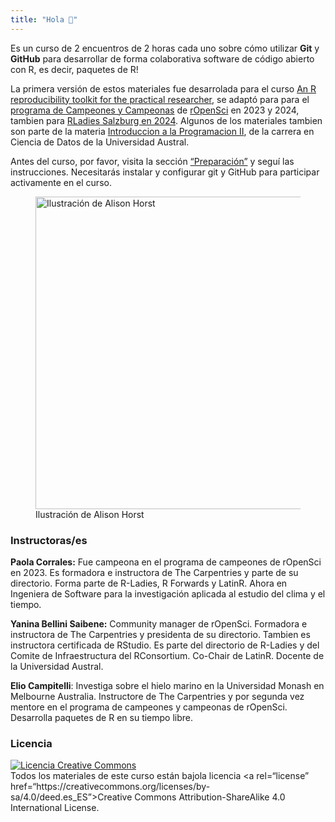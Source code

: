 ```yaml
---
title: "Hola 👋"
---
```


Es un curso de 2 encuentros de 2 horas cada uno sobre cómo utilizar **Git** y **GitHub** para desarrollar de forma colaborativa software de código abierto con R, es decir, paquetes de R!

La primera versión de estos materiales fue desarrolada para el curso [An R reproducibility toolkit for the practical researcher](https://reproducibility.rocks/), se adaptó para para el [programa de Campeones y Campeonas](https://ropensci.org/champions/) de [rOpenSci](https://ropensci.org/) en 2023 y 2024, tambien para [RLadies Salzburg en 2024](https://www.meetup.com/rladies-salzburg/events/302141143/).
Algunos de los materiales tambien son parte de la materia [Introduccion a la Programacion II](https://intro-programacion.netlify.app), de la carrera en Ciencia de Datos de la Universidad Austral.

Antes del curso, por favor, visita la sección ["Preparación"](prepacion.html) y seguí las instrucciones.
Necesitarás instalar y configurar git y GitHub para participar activamente en el curso.

![Ilustración de Alison Horst](https://cdn.myportfolio.com/45214904-6a61-4e23-98d6-b140f8654a40/68739659-fb6f-41e8-9813-32e1de3d82c0_rw_1920.png?h=4b046efe7664ab833358c241b10bd8e6){fig-align="«center»" width="500"}

### Instructoras/es

**Paola Corrales:** Fue campeona en el programa de campeones de rOpenSci en 2023.
Es formadora e instructora de The Carpentries y parte de su directorio.
Forma parte de R-Ladies, R Forwards y LatinR.
Ahora en Ingeniera de Software para la investigación aplicada al estudio del clima y el tiempo.

**Yanina Bellini Saibene:** Community manager de rOpenSci.
Formadora e instructora de The Carpentries y presidenta de su directorio.
Tambien es instructora certificada de RStudio.
Es parte del directorio de R-Ladies y del Comite de Infraestructura del RConsortium.
Co-Chair de LatinR.
Docente de la Universidad Austral.

**Elio Campitelli**: Investiga sobre el hielo marino en la Universidad Monash en Melbourne Australia.
Instructore de The Carpentries y por segunda vez mentore en el programa de campeones y campeonas de rOpenSci.
Desarrolla paquetes de R en su tiempo libre.

### Licencia

<a rel="license" href="https://creativecommons.org/licenses/by-sa/4.0/deed.es_ES"><img src="https://i.creativecommons.org/l/by-sa/4.0/88x31.png" alt="Licencia Creative Commons" style="border-width:0"/></a><br / > Todos los materiales de este curso están bajola licencia \<a rel="license" href="https://creativecommons.org/licenses/by-sa/4.0/deed.es_ES"\>Creative Commons Attribution-ShareAlike 4.0 International License</a>.
